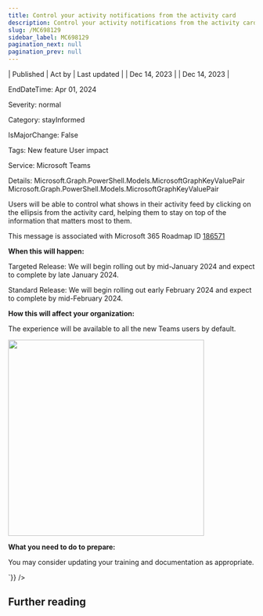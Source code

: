 ```yaml
---
title: Control your activity notifications from the activity card
description: Control your activity notifications from the activity card
slug: /MC698129
sidebar_label: MC698129
pagination_next: null
pagination_prev: null
---
```



| Published | Act by | Last updated |
| Dec 14, 2023 |  | Dec 14, 2023 |

EndDateTime: Apr 01, 2024

Severity: normal

Category: stayInformed

IsMajorChange: False

Tags: New feature User impact

Service: Microsoft Teams

Details: Microsoft.Graph.PowerShell.Models.MicrosoftGraphKeyValuePair Microsoft.Graph.PowerShell.Models.MicrosoftGraphKeyValuePair

<div dangerouslySetInnerHTML={{__html:`
<p>Users will be able to control what shows in their activity feed by clicking on the ellipsis from the activity card, helping them to stay on top of the information that matters most to them.</p>
<p>This message is associated with Microsoft 365 Roadmap ID <a href="https://www.microsoft.com/microsoft-365/roadmap?rtc=1%26filters=&amp;searchterms=186571" target="_blank">186571</a></p>

<p><b>When this will happen:</b><br></p><p>Targeted Release: We will begin rolling out by mid-January 2024 and expect to complete by late January 2024.</p><p>Standard Release: We will begin rolling out early February 2024 and expect to complete by mid-February 2024.</p>

<p><b>How this will affect your organization:</b><br></p>

<p>The experience will be available to all the new Teams users by default.</p><p><img src="https://img-prod-cms-rt-microsoft-com.akamaized.net/cms/api/am/imageFileData/RW1fKp5?ver=6e14" style="width: 400px;"><br></p>
<p><b>What you need to do to prepare:</b><br></p>

<p>You may consider updating your training and documentation as appropriate.</p>
`}} />

## Further reading
